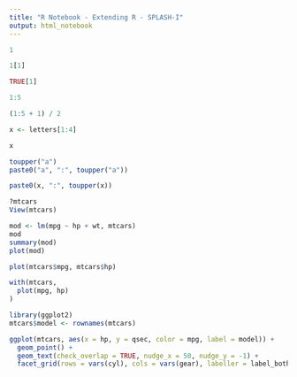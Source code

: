 ```yaml
---
title: "R Notebook - Extending R - SPLASH-I"
output: html_notebook
---
```


```r
1

1[1]

TRUE[1]

1:5

(1:5 + 1) / 2
```

```r
x <- letters[1:4]

x

toupper("a")
paste0("a", ":", toupper("a"))

paste0(x, ":", toupper(x))
```

```r
?mtcars
View(mtcars)
```

```r
mod <- lm(mpg ~ hp + wt, mtcars)
mod
summary(mod)
plot(mod)
```

```r
plot(mtcars$mpg, mtcars$hp)

with(mtcars,
  plot(mpg, hp)
)
```

```r
library(ggplot2)
mtcars$model <- rownames(mtcars)

ggplot(mtcars, aes(x = hp, y = qsec, color = mpg, label = model)) +
  geom_point() +
  geom_text(check_overlap = TRUE, nudge_x = 50, nudge_y = -1) +
  facet_grid(rows = vars(cyl), cols = vars(gear), labeller = label_both)
```
